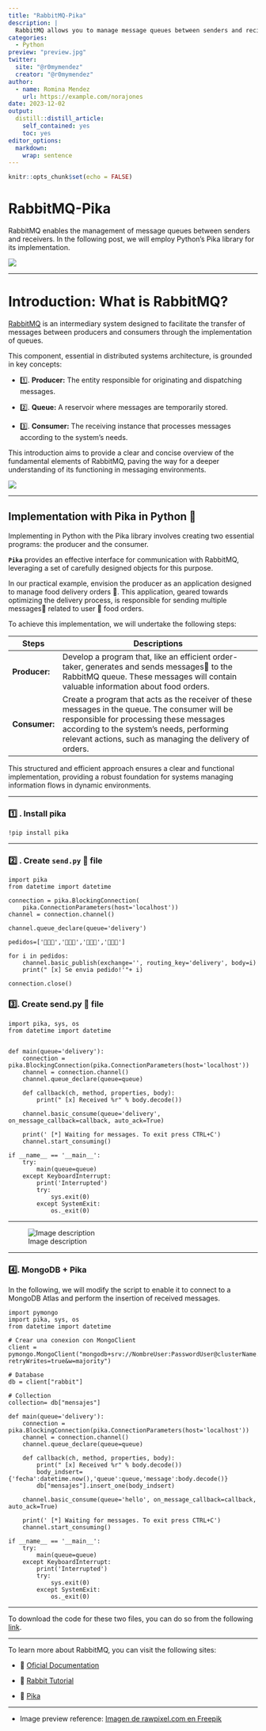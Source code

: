 ```yaml
---
title: "RabbitMQ-Pika"
description: |
  RabbitMQ allows you to manage message queues between senders and recipients. In the next post we are going to use **Pika** in python for its implementation.
categories:
  - Python
preview: "preview.jpg"
twitter:
  site: "@r0mymendez"
  creator: "@r0mymendez"
author:
  - name: Romina Mendez
    url: https://example.com/norajones
date: 2023-12-02
output:
  distill::distill_article:
    self_contained: yes
    toc: yes
editor_options: 
  markdown: 
    wrap: sentence
---
```


```r
knitr::opts_chunk$set(echo = FALSE)
```

# RabbitMQ-Pika

RabbitMQ enables the management of message queues between senders and receivers.
In the following post, we will employ Python's Pika library for its implementation.

![](https://dev-to-uploads.s3.amazonaws.com/uploads/articles/j25kbu9yh7h1iuf3vlyb.png)

------------------------------------------------------------------------

# Introduction: What is RabbitMQ?

[RabbitMQ](https://www.rabbitmq.com/) is an intermediary system designed to facilitate the transfer of messages between producers and consumers through the implementation of queues.

This component, essential in distributed systems architecture, is grounded in key concepts:

-   1️⃣.
    **Producer:** The entity responsible for originating and dispatching messages.

-   2️⃣.
    **Queue:** A reservoir where messages are temporarily stored.

-   3️⃣.
    **Consumer:** The receiving instance that processes messages according to the system's needs.

This introduction aims to provide a clear and concise overview of the fundamental elements of RabbitMQ, paving the way for a deeper understanding of its functioning in messaging environments.

![](https://dev-to-uploads.s3.amazonaws.com/uploads/articles/vz2hrw3kb99b4b6bof5q.png)

------------------------------------------------------------------------

## Implementation with Pika in Python 🐍

Implementing in Python with the Pika library involves creating two essential programs: the producer and the consumer.

**`Pika`** provides an effective interface for communication with RabbitMQ, leveraging a set of carefully designed objects for this purpose.

In our practical example, envision the producer as an application designed to manage food delivery orders 🛵.
This application, geared towards optimizing the delivery process, is responsible for sending multiple messages📝 related to user 📱 food orders.

To achieve this implementation, we will undertake the following steps:

+---------------+--------------------------------------------------------------------------------------------------------------------------------------------------------------------------------------------------------------------------------------------------+
| Steps         | Descriptions                                                                                                                                                                                                                                     |
+===============+==================================================================================================================================================================================================================================================+
| **Producer:** | Develop a program that, like an efficient order-taker, generates and sends messages📝 to the RabbitMQ queue. These messages will contain valuable information about food orders.                                                                  |
+---------------+--------------------------------------------------------------------------------------------------------------------------------------------------------------------------------------------------------------------------------------------------+
| **Consumer:** | Create a program that acts as the receiver of these messages in the queue. The consumer will be responsible for processing these messages according to the system's needs, performing relevant actions, such as managing the delivery of orders. |
+---------------+--------------------------------------------------------------------------------------------------------------------------------------------------------------------------------------------------------------------------------------------------+

This structured and efficient approach ensures a clear and functional implementation, providing a robust foundation for systems managing information flows in dynamic environments.

------------------------------------------------------------------------

### 1️⃣ . Install **pika**

`!pip install pika`

------------------------------------------------------------------------

### 2️⃣ . Create `send.py` 📄 file

``` .python
import pika
from datetime import datetime

connection = pika.BlockingConnection(
    pika.ConnectionParameters(host='localhost'))
channel = connection.channel()

channel.queue_declare(queue='delivery')

pedidos=['🍕🍕🍕','🍔🍔🍔','🍰🍰🍰','🍺🍺🍺']

for i in pedidos:
    channel.basic_publish(exchange='', routing_key='delivery', body=i)
    print(" [x] Se envia pedido!'"+ i)

connection.close()
```

### 3️⃣. Create **send.py** 📄 file

``` .python
import pika, sys, os
from datetime import datetime


def main(queue='delivery'):
    connection = pika.BlockingConnection(pika.ConnectionParameters(host='localhost'))
    channel = connection.channel()
    channel.queue_declare(queue=queue)

    def callback(ch, method, properties, body):
        print(" [x] Received %r" % body.decode())

    channel.basic_consume(queue='delivery', on_message_callback=callback, auto_ack=True)

    print(' [*] Waiting for messages. To exit press CTRL+C')
    channel.start_consuming()

if __name__ == '__main__':
    try:
        main(queue=queue)
    except KeyboardInterrupt:
        print('Interrupted')
        try:
            sys.exit(0)
        except SystemExit:
            os._exit(0)
```

------------------------------------------------------------------------

![Image description](https://dev-to-uploads.s3.amazonaws.com/uploads/articles/q1ag2ri7ygsv2vgf1r6z.png)

------------------------------------------------------------------------

### 4️⃣. MongoDB + Pika

In the following, we will modify the script to enable it to connect to a MongoDB Atlas and perform the insertion of received messages.

``` .python
import pymongo
import pika, sys, os
from datetime import datetime

# Crear una conexion con MongoClient
client = pymongo.MongoClient("mongodb+srv://NombreUser:PasswordUser@clusterName.moczg.mongodb.net/rabbit?retryWrites=true&w=majority")

# Database
db = client["rabbit"]

# Collection
collection= db["mensajes"]

def main(queue='delivery'):
    connection = pika.BlockingConnection(pika.ConnectionParameters(host='localhost'))
    channel = connection.channel()
    channel.queue_declare(queue=queue)

    def callback(ch, method, properties, body):
        print(" [x] Received %r" % body.decode())
        body_indsert={'fecha':datetime.now(),'queue':queue,'message':body.decode()}
        db["mensajes"].insert_one(body_indsert)

    channel.basic_consume(queue='hello', on_message_callback=callback, auto_ack=True)

    print(' [*] Waiting for messages. To exit press CTRL+C')
    channel.start_consuming()

if __name__ == '__main__':
    try:
        main(queue=queue)
    except KeyboardInterrupt:
        print('Interrupted')
        try:
            sys.exit(0)
        except SystemExit:
            os._exit(0)
```

------------------------------------------------------------------------

To download the code for these two files, you can do so from the following [link](https://gist.github.com/r0mymendez/3ae8a0c63b1d624e438ba472ff68c3aa).

------------------------------------------------------------------------

To learn more about RabbitMQ, you can visit the following sites:

-   📄 [Oficial Documentation](https://www.rabbitmq.com/documentation.html)

-   📄 [Rabbit Tutorial](https://www.rabbitmq.com/getstarted.html)

-   🐍 [Pika](https://pika.readthedocs.io/en/stable/)

------------------------------------------------------------------------

-   Image preview reference: [Imagen de rawpixel.com en Freepik](https://www.freepik.es/vector-gratis/ilustracion-personaje-personas-iconos-mensaje-internet_3585192.htm#query=message%20emails%20illustration&position=26&from_view=search&track=ais&uuid=ed485b26-a6b3-46a6-878f-71680e5e64b4)

